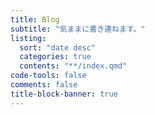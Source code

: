 ```yaml
---
title: Blog
subtitle: "気ままに書き連ねます。"
listing: 
  sort: "date desc"
  categories: true
  contents: "**/index.qmd"
code-tools: false
comments: false
title-block-banner: true
---
```


